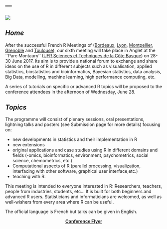 ---
---
  ![](http://angletr2017.com/FIG/Anglet-1.png)
  
## *Home*
After the successful French R Meetings of ([Bordeaux](http://r2012.bordeaux.inria.fr/), [Lyon](https://r2013-lyon.sciencesconf.org/), [Montpellier](https://r2014-mtp.sciencesconf.org/), [Grenoble](https://r2015-grenoble.sciencesconf.org/) and [Toulouse](https://r2016-toulouse.sciencesconf.org/)), our sixth meeting will take place in Anglet at the ``Parc Montaury'' ([UFR Sciences et Techniques de la Côte Basque](http://ufr-sciences-cb.univ-pau.fr/live/)) on 28-30 June 2017.  Its aim is to provide a national forum to exchange and share ideas on the use of R in different subjects such as visualisation, applied statistics, biostatistics and bioinformatics, Bayesian statistics, data analysis, Big Data, modelling, machine learning, high performance computing, etc. 

A series of tutorials on specific or advanced R topics will be proposed to the conference attendees in the afternoon of Wednesday, June 28.



## *Topics*
The programme will consist of plenary sessions, oral presentations, lightning talks and posters (see Submission page for more details) focusing on:

- new developments in statistics and their implementation in R
- new extensions
- original applications and case studies using R in different domains and fields (-omics, bioinformatics, environment, psychometrics, social science, chemometrics, etc.)
- Computational aspects of R (parallel processing, visualization, interfacing with other software, graphical user interface,etc.)
- teaching with  R.


This meeting is intended to everyone interested in R: Researchers, teachers, people from industries, students, etc... It is built for both beginners and advanced R users. Statisticians and informaticians are welcomed, as well as well-wishers from every area where R can be useful.

The official language is French but talks can be given in English.
 
<center>[**Conference Flyer**](https://github.com/benoit-liquet/rmarkdown-website-examples/blob/gh-pages/FIG/FlyerRencontreR_Proposition.pdf)</center>


